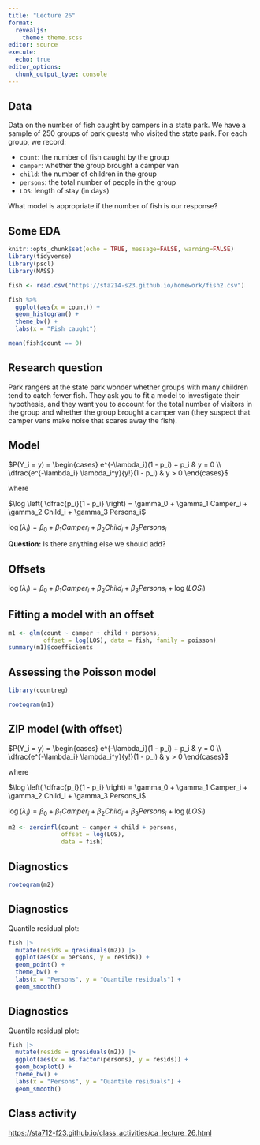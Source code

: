 ```yaml
---
title: "Lecture 26"
format: 
  revealjs:
    theme: theme.scss
editor: source
execute:
  echo: true
editor_options: 
  chunk_output_type: console
---
```


## Data

Data on the number of fish caught by campers in a state park. We have a sample of 250 groups of park guests who visited the state park. For each group, we record:

* `count`: the number of fish caught by the group
* `camper`: whether the group brought a camper van
* `child`: the number of children in the group
* `persons`: the total number of people in the group
* `LOS`: length of stay (in days)

What model is appropriate if the number of fish is our response?

## Some EDA

```r
knitr::opts_chunk$set(echo = TRUE, message=FALSE, warning=FALSE)
library(tidyverse)
library(pscl)
library(MASS)

fish <- read.csv("https://sta214-s23.github.io/homework/fish2.csv")
```

```r
fish %>%
  ggplot(aes(x = count)) +
  geom_histogram() +
  theme_bw() +
  labs(x = "Fish caught")
```

```r
mean(fish$count == 0)
```

## Research question

Park rangers at the state park wonder whether groups with many children tend to catch
fewer fish. They ask you to fit a model to investigate their hypothesis, and they want you
to account for the total number of visitors in the group and whether the group brought a
camper van (they suspect that camper vans make noise that scares away the fish).

## Model

$P(Y_i = y) = \begin{cases} e^{-\lambda_i}(1 - p_i) + p_i & y = 0 \\ \dfrac{e^{-\lambda_i} \lambda_i^y}{y!}(1 - p_i) & y > 0 \end{cases}$

where

$\log \left( \dfrac{p_i}{1 - p_i} \right) = \gamma_0 + \gamma_1 Camper_i + \gamma_2 Child_i + \gamma_3 Persons_i$

$\log \left( \lambda_i \right) = \beta_0 + \beta_1 Camper_i + \beta_2 Child_i + \beta_3 Persons_i$

**Question:** Is there anything else we should add?

## Offsets

$\log \left( \lambda_i \right) = \beta_0 + \beta_1 Camper_i + \beta_2 Child_i + \beta_3 Persons_i + \log(LOS_i)$

## Fitting a model with an offset

```r
m1 <- glm(count ~ camper + child + persons, 
          offset = log(LOS), data = fish, family = poisson)
summary(m1)$coefficients
```

## Assessing the Poisson model

```r
library(countreg)

rootogram(m1)
```


## ZIP model (with offset)

$P(Y_i = y) = \begin{cases} e^{-\lambda_i}(1 - p_i) + p_i & y = 0 \\ \dfrac{e^{-\lambda_i} \lambda_i^y}{y!}(1 - p_i) & y > 0 \end{cases}$

where

$\log \left( \dfrac{p_i}{1 - p_i} \right) = \gamma_0 + \gamma_1 Camper_i + \gamma_2 Child_i + \gamma_3 Persons_i$

$\log \left( \lambda_i \right) = \beta_0 + \beta_1 Camper_i + \beta_2 Child_i + \beta_3 Persons_i + \log(LOS_i)$

```r
m2 <- zeroinfl(count ~ camper + child + persons,
               offset = log(LOS),
               data = fish)
```

## Diagnostics

```r
rootogram(m2)
```

## Diagnostics

Quantile residual plot:

```r
fish |>
  mutate(resids = qresiduals(m2)) |>
  ggplot(aes(x = persons, y = resids)) +
  geom_point() +
  theme_bw() +
  labs(x = "Persons", y = "Quantile residuals") +
  geom_smooth()

```


## Diagnostics

Quantile residual plot:

```r
fish |>
  mutate(resids = qresiduals(m2)) |>
  ggplot(aes(x = as.factor(persons), y = resids)) +
  geom_boxplot() +
  theme_bw() +
  labs(x = "Persons", y = "Quantile residuals") +
  geom_smooth()

```

## Class activity

[https://sta712-f23.github.io/class_activities/ca_lecture_26.html](https://sta712-f23.github.io/class_activities/ca_lecture_26.html)
